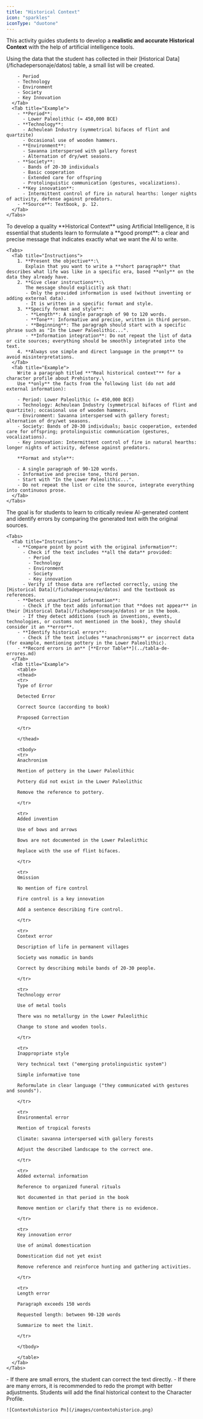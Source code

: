 ```yaml
---
title: "Historical Context"
icon: "sparkles"
iconType: "duotone"
---
```


This activity guides students to develop a **realistic and accurate Historical Context** with the help of artificial intelligence tools.

<Steps>
  <Step title="Prepare the baseline information." iconType="duotone" stepNumber="1" titleSize="h2">
    <Tabs>
      <Tab title="Instructions">
        Using the data that the student has collected in their [Historical Data](/fichadepersonaje/datos) table, a small list will be created.

        - Period
        - Technology
        - Environment
        - Society
        - Key Innovation
      </Tab>
      <Tab title="Example">
        - **Period**:
          - Lower Paleolithic (≈ 450,000 BCE)
        - **Technology**:
          - Acheulean Industry (symmetrical bifaces of flint and quartzite)
          - Occasional use of wooden hammers.
        - **Environment**:
          - Savanna interspersed with gallery forest
          - Alternation of dry/wet seasons.
        - **Society**:
          - Bands of 20-30 individuals
          - Basic cooperation
          - Extended care for offspring
          - Protolinguistic communication (gestures, vocalizations).
        - **Key innovation**:
          - Intermittent control of fire in natural hearths: longer nights of activity, defense against predators.
        - **Source**: Textbook, p. 12.
      </Tab>
    </Tabs>
  </Step>
  <Step title="Create the prompt for AI." iconType="duotone" stepNumber="2" titleSize="h2">
    To develop a quality **Historical Context** using Artificial Intelligence, it is essential that students learn to formulate a **good prompt**: a clear and precise message that indicates exactly what we want the AI to write.

    <Tabs>
      <Tab title="Instructions">
        1. **Present the objective**:\
           Explain that you want to write a **short paragraph** that describes what life was like in a specific era, based **only** on the data they already have.
        2. **Give clear instructions**:\
           The message should explicitly ask that:
           - Only the provided information is used (without inventing or adding external data).
           - It is written in a specific format and style.
        3. **Specify format and style**:
           - **Length**: A single paragraph of 90 to 120 words.
           - **Tone**: Informative and precise, written in third person.
           - **Beginning**: The paragraph should start with a specific phrase such as "In the Lower Paleolithic...".
           - **Information integration**: Do not repeat the list of data or cite sources; everything should be smoothly integrated into the text.
        4. **Always use simple and direct language in the prompt** to avoid misinterpretations.
      </Tab>
      <Tab title="Example">
        Write a paragraph titled **"Real historical context"** for a character profile about Prehistory.\
        Use **only** the facts from the following list (do not add external information):

        - Period: Lower Paleolithic (≈ 450,000 BCE)
        - Technology: Acheulean Industry (symmetrical bifaces of flint and quartzite); occasional use of wooden hammers.
        - Environment: Savanna interspersed with gallery forest; alternation of dry/wet seasons.
        - Society: Bands of 20-30 individuals; basic cooperation, extended care for offspring; protolinguistic communication (gestures, vocalizations).
        - Key innovation: Intermittent control of fire in natural hearths: longer nights of activity, defense against predators.

        **Format and style**:

        - A single paragraph of 90-120 words.
        - Informative and precise tone, third person.
        - Start with "In the Lower Paleolithic...".
        - Do not repeat the list or cite the source, integrate everything into continuous prose.
      </Tab>
    </Tabs>
  </Step>
  <Step title="Critical review" iconType="duotone" stepNumber="3" titleSize="h2">
    The goal is for students to learn to critically review AI-generated content and identify errors by comparing the generated text with the original sources.

    <Tabs>
      <Tab title="Instructions">
        - **Compare point by point with the original information**:
          - Check if the text includes **all the data** provided:
            - Period
            - Technology
            - Environment
            - Society
            - Key innovation
          - Verify if those data are reflected correctly, using the [Historical Data](/fichadepersonaje/datos) and the textbook as references.
        - **Detect unauthorized information**:
          - Check if the text adds information that **does not appear** in their [Historical Data](/fichadepersonaje/datos) or in the book.
          - If they detect additions (such as inventions, events, technologies, or customs not mentioned in the book), they should consider it an **error**.
        - **Identify historical errors**:
          - Check if the text includes **anachronisms** or incorrect data (for example, mentioning pottery in the Lower Paleolithic).
        - **Record errors in an** [**Error Table**](../tabla-de-errores.md)
      </Tab>
      <Tab title="Example">
        <table>
        <thead>
        <tr>
        Type of Error

        Detected Error

        Correct Source (according to book)

        Proposed Correction

        </tr>

        </thead>

        <tbody>
        <tr>
        Anachronism

        Mention of pottery in the Lower Paleolithic

        Pottery did not exist in the Lower Paleolithic

        Remove the reference to pottery.

        </tr>

        <tr>
        Added invention

        Use of bows and arrows

        Bows are not documented in the Lower Paleolithic

        Replace with the use of flint bifaces.

        </tr>

        <tr>
        Omission

        No mention of fire control

        Fire control is a key innovation

        Add a sentence describing fire control.

        </tr>

        <tr>
        Context error

        Description of life in permanent villages

        Society was nomadic in bands

        Correct by describing mobile bands of 20-30 people.

        </tr>

        <tr>
        Technology error

        Use of metal tools

        There was no metallurgy in the Lower Paleolithic

        Change to stone and wooden tools.

        </tr>

        <tr>
        Inappropriate style

        Very technical text ("emerging protolinguistic system")

        Simple informative tone

        Reformulate in clear language ("they communicated with gestures and sounds").

        </tr>

        <tr>
        Environmental error

        Mention of tropical forests

        Climate: savanna interspersed with gallery forests

        Adjust the described landscape to the correct one.

        </tr>

        <tr>
        Added external information

        Reference to organized funeral rituals

        Not documented in that period in the book

        Remove mention or clarify that there is no evidence.

        </tr>

        <tr>
        Key innovation error

        Use of animal domestication

        Domestication did not yet exist

        Remove reference and reinforce hunting and gathering activities.

        </tr>

        <tr>
        Length error

        Paragraph exceeds 150 words

        Requested length: between 90-120 words

        Summarize to meet the limit.

        </tr>

        </tbody>

        </table>
      </Tab>
    </Tabs>
  </Step>
  <Step title="Re-Prompt" iconType="duotone" stepNumber="4" titleSize="h2">
    - If there are small errors, the student can correct the text directly.
    - If there are many errors, it is recommended to redo the prompt with better adjustments.
  </Step>
  <Step title="Final Historical Context" icon="newspaper" iconType="duotone" titleSize="h2">
    Students will add the final historical context to the Character Profile.

    ![Contextohistorico Pn](/images/contextohistorico.png)
  </Step>
</Steps>
